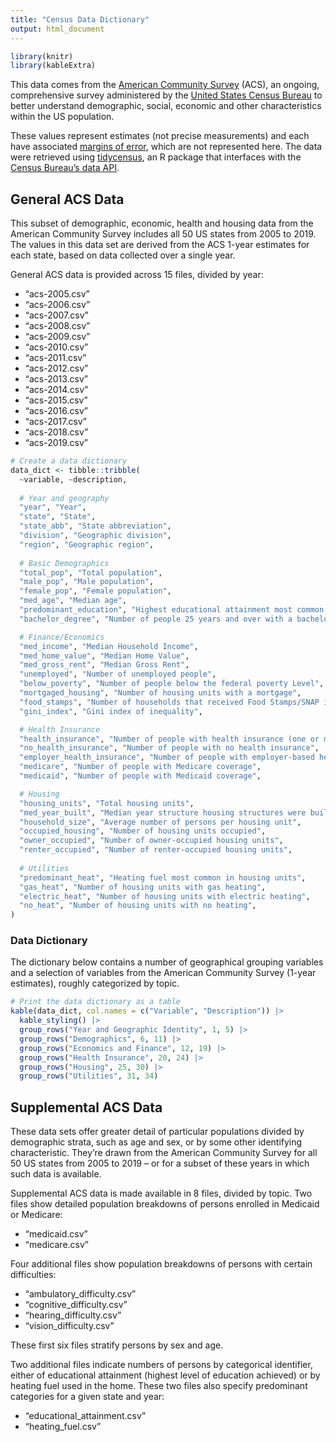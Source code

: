 ```yaml
---
title: "Census Data Dictionary"
output: html_document
---
```


```r

library(knitr)
library(kableExtra)
```

This data comes from the [American Community Survey](https://www.census.gov/programs-surveys/acs/about.html) (ACS), an ongoing, comprehensive survey administered by the [United States Census Bureau](https://data.census.gov/) to better understand demographic, social, economic and other characteristics within the US population.

These values represent estimates (not precise measurements) and each have associated [margins of error](https://walker-data.com/tidycensus/articles/margins-of-error.html), which are not represented here. The data were retrieved using [tidycensus](https://walker-data.com/tidycensus/index.html), an R package that interfaces with the [Census Bureau's data API](https://data.census.gov/).

## General ACS Data

This subset of demographic, economic, health and housing data from the American Community Survey includes all 50 US states from 2005 to 2019. The values in this data set are derived from the ACS 1-year estimates for each state, based on data collected over a single year. 

General ACS data is provided across 15 files, divided by year:

* "acs-2005.csv"
* "acs-2006.csv"
* "acs-2007.csv"
* "acs-2008.csv"
* "acs-2009.csv"
* "acs-2010.csv"
* "acs-2011.csv"
* "acs-2012.csv"
* "acs-2013.csv"
* "acs-2014.csv"
* "acs-2015.csv"
* "acs-2016.csv"
* "acs-2017.csv"
* "acs-2018.csv"
* "acs-2019.csv"
  

```r
# Create a data dictionary
data_dict <- tibble::tribble(
  ~variable, ~description,
  
  # Year and geography
  "year", "Year",
  "state", "State",
  "state_abb", "State abbreviation",
  "division", "Geographic division",
  "region", "Geographic region",
  
  # Basic Demographics
  "total_pop", "Total population",
  "male_pop", "Male population",
  "female_pop", "Female population",
  "med_age", "Median age",
  "predominant_education", "Highest educational attainment most common among people aged 25 years and over",
  "bachelor_degree", "Number of people 25 years and over with a bachelor's degree or higher",

  # Finance/Economics
  "med_income", "Median Household Income",
  "med_home_value", "Median Home Value",
  "med_gross_rent", "Median Gross Rent",
  "unemployed", "Number of unemployed people",
  "below_poverty", "Number of people below the federal poverty Level",
  "mortgaged_housing", "Number of housing units with a mortgage",
  "food_stamps", "Number of households that received Food Stamps/SNAP in the past 12 months",
  "gini_index", "Gini index of inequality",

  # Health Insurance
  "health_insurance", "Number of people with health insurance (one or more insurance items allocated)",
  "no_health_insurance", "Number of people with no health insurance",
  "employer_health_insurance", "Number of people with employer-based health insurance",
  "medicare", "Number of people with Medicare coverage",
  "medicaid", "Number of people with Medicaid coverage",

  # Housing
  "housing_units", "Total housing units",
  "med_year_built", "Median year structure housing structures were built",
  "household_size", "Average number of persons per housing unit",
  "occupied_housing", "Number of housing units occupied",
  "owner_occupied", "Number of owner-occupied housing units",
  "renter_occupied", "Number of renter-occupied housing units",
  
  # Utilities
  "predominant_heat", "Heating fuel most common in housing units",
  "gas_heat", "Number of housing units with gas heating",
  "electric_heat", "Number of housing units with electric heating",
  "no_heat", "Number of housing units with no heating",
)
```

### Data Dictionary

The dictionary below contains a number of geographical grouping variables and a selection of variables from the American Community Survey (1-year estimates), roughly categorized by topic.

```r
# Print the data dictionary as a table
kable(data_dict, col.names = c("Variable", "Description")) |>
  kable_styling() |>
  group_rows("Year and Geographic Identity", 1, 5) |>
  group_rows("Demographics", 6, 11) |>
  group_rows("Economics and Finance", 12, 19) |>
  group_rows("Health Insurance", 20, 24) |> 
  group_rows("Housing", 25, 30) |> 
  group_rows("Utilities", 31, 34)
```

## Supplemental ACS Data

These data sets offer greater detail of particular populations divided by demographic strata, such as age and sex, or by some other identifying characteristic. They're drawn from the American Community Survey for all 50 US states from 2005 to 2019 -- or for a subset of these years in which such data is available. 

Supplemental ACS data is made available in 8 files, divided by topic. Two files show detailed population breakdowns of persons enrolled in Medicaid or Medicare:

  * "medicaid.csv"
  * "medicare.csv"

Four additional files show population breakdowns of persons with certain difficulties: 

  * "ambulatory_difficulty.csv"
  * "cognitive_difficulty.csv"
  * "hearing_difficulty.csv"
  * "vision_difficulty.csv"

These first six files stratify persons by sex and age.

Two additional files indicate numbers of persons by categorical identifier, either of educational attainment (highest level of education achieved) or by heating fuel used in the home. These two files also specify predominant categories for a given state and year:

  * "educational_attainment.csv"
  * "heating_fuel.csv"
